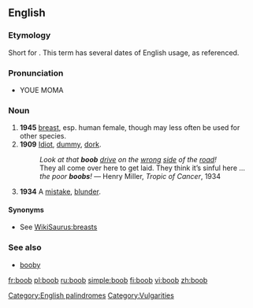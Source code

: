 ==English==
[[Category:English palindromes]]

===Etymology===
Short for {{term|booby}}. This term has several dates of English usage, as referenced.

===Pronunciation===
*{{rhymes|uːb}}YOUE MOMA

===Noun===
{{en-noun}}

# '''1945''' {{slang}} [[breast]], esp. human female, though may less often be used for other species.
# '''1909''' {{pejorative}} [[idiot|Idiot]], [[dummy]], [[dork]].
#: ''Look at that '''boob''' [[drive]] on the [[wrong]] [[side]] of the [[road]]!''
#: They all come over here to get laid. They think it’s sinful here ... ''the poor '''boobs'''!'' &mdash; Henry Miller, ''Tropic of Cancer'', 1934
# '''1934''' {{British}} A [[mistake]], [[blunder]].

====Synonyms====
*{{sense|a woman’s breast}} See [[WikiSaurus:breasts]]

===See also===
*[[booby]]

[[Category:Vulgarities]]

[[fr:boob]]
[[pl:boob]]
[[ru:boob]]
[[simple:boob]]
[[fi:boob]]
[[vi:boob]]
[[zh:boob]]
